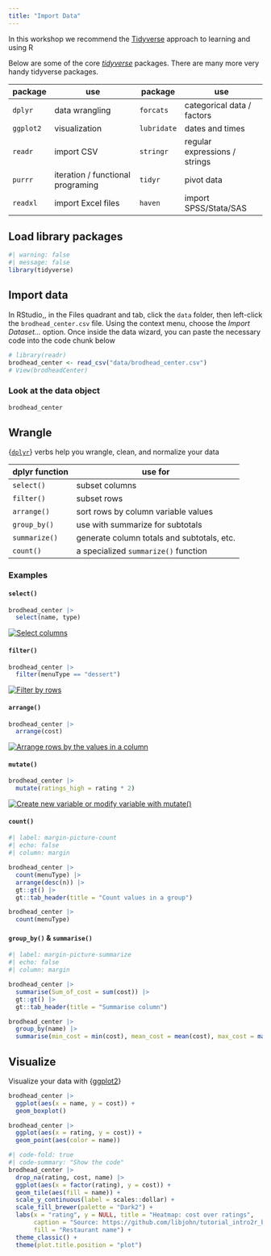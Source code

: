 ```yaml
---
title: "Import Data"
---
```


In this workshop we recommend the [Tidyverse](https://tidyverse.org) approach to learning and using R

Below are some of the core [*tidyverse*](https://tidyverse.tidyverse.org/) packages. There are many more very handy tidyverse packages.

| package   | use                               | package     | use                           |
|-----------|-----------------------------------|-------------|-------------------------------|
| `dplyr`   | data wrangling                    | `forcats`   | categorical data / factors    |
| `ggplot2` | visualization                     | `lubridate` | dates and times               |
| `readr`   | import CSV                        | `stringr`   | regular expressions / strings |
| `purrr`   | iteration / functional programing | `tidyr`     | pivot data                    |
| `readxl`  | import Excel files                | `haven`     | import SPSS/Stata/SAS         |

## Load library packages

```r
#| warning: false
#| message: false
library(tidyverse)
```

## Import data

In RStudio,, in the Files quadrant and tab, click the `data` folder, then left-click the `brodhead_center.csv` file. Using the context menu, choose the *Import Dataset...* option. Once inside the data wizard, you can paste the necessary code into the code chunk below

```r
# library(readr)
brodhead_center <- read_csv("data/brodhead_center.csv")
# View(brodheadCenter)
```

### Look at the data object

```r
brodhead_center
```

## Wrangle

{[`dplyr`](https://dplyr.tidyverse.org)} verbs help you wrangle, clean, and normalize your data

| dplyr function | use for                                    |
|----------------|--------------------------------------------|
| `select()`     | subset columns                             |
| `filter()`     | subset rows                                |
| `arrange()`    | sort rows by column variable values        |
| `group_by()`   | use with summarize for subtotals           |
| `summarize()`  | generate column totals and subtotals, etc. |
| `count()`      | a specialized `summarize()` function       |

### Examples

#### `select()`

```r
brodhead_center |> 
  select(name, type)
```

::: column-margin
[![Select columns](images/select.svg){fig-alt="Select columns"}](https://dplyr.tidyverse.org/reference/select.html)
:::

#### `filter()`

```r
brodhead_center |> 
  filter(menuType == "dessert")
```

::: column-margin
[![Filter by rows](images/filter_by_rows.svg){fig-alt="Filter by rows"}](https://dplyr.tidyverse.org/reference/filter.html)
:::

#### `arrange()`

```r
brodhead_center |> 
  arrange(cost)
```

::: column-margin
[![Arrange rows by the values in a column](images/arrange_rows.svg){fig-alt="Arrange rows by the values in a column"}](https://dplyr.tidyverse.org/reference/arrange.html)
:::

#### `mutate()`

```r
brodhead_center |> 
  mutate(ratings_high = rating * 2)
```

::: column-margin
[![Create new variable or modify variable with mutate()](images/mutate.svg){fig-alt="Create new variable or modify variable with mutate()"}](https://dplyr.tidyverse.org/reference/mutate.html)
:::

#### `count()`

```r
#| label: margin-picture-count
#| echo: false
#| column: margin

brodhead_center |> 
  count(menuType) |> 
  arrange(desc(n)) |> 
  gt::gt() |> 
  gt::tab_header(title = "Count values in a group")
```

```r
brodhead_center |> 
  count(menuType)
```

#### `group_by()` & `summarise()`

```r
#| label: margin-picture-summarize
#| echo: false
#| column: margin

brodhead_center |> 
  summarise(Sum_of_cost = sum(cost)) |> 
  gt::gt() |> 
  gt::tab_header(title = "Summarise column")
```

```r
brodhead_center |> 
  group_by(name) |> 
  summarise(min_cost = min(cost), mean_cost = mean(cost), max_cost = max(cost))
```

## Visualize

Visualize your data with {[ggplot2](https://ggplot2.tidyverse.org)}

```r
brodhead_center |> 
  ggplot(aes(x = name, y = cost)) +
  geom_boxplot() 
```

```r
brodhead_center |> 
  ggplot(aes(x = rating, y = cost)) +
  geom_point(aes(color = name))
```

```r
#| code-fold: true
#| code-summary: "Show the code"
brodhead_center |> 
  drop_na(rating, cost, name) |> 
  ggplot(aes(x = factor(rating), y = cost)) +
  geom_tile(aes(fill = name)) +
  scale_y_continuous(label = scales::dollar) +
  scale_fill_brewer(palette = "Dark2") + 
  labs(x = "rating", y = NULL, title = "Heatmap: cost over ratings", 
       caption = "Source: https://github.com/libjohn/tutorial_intro2r_brain",
       fill = "Restaurant name") +
  theme_classic() +
  theme(plot.title.position = "plot")
  
```
